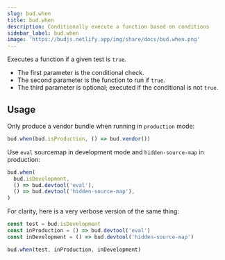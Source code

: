 ```yaml
---
slug: bud.when
title: bud.when
description: Conditionally execute a function based on conditions
sidebar_label: bud.when
image: 'https://budjs.netlify.app/img/share/docs/bud.when.png'
---
```


Executes a function if a given test is `true`.

- The first parameter is the conditional check.
- The second parameter is the function to run if `true`.
- The third parameter is optional; executed if the conditional is not `true`.

## Usage

Only produce a vendor bundle when running in `production` mode:

```js
bud.when(bud.isProduction, () => bud.vendor())
```

Use `eval` sourcemap in development mode and `hidden-source-map` in production:

```js
bud.when(
  bud.isDevelopment,
  () => bud.devtool('eval'),
  () => bud.devtool('hidden-source-map'),
)
```

For clarity, here is a very verbose version of the same thing:

```js
const test = bud.isDevelopment
const inProduction = () => bud.devtool('eval')
const inDevelopment = () => bud.devtool('hidden-source-map')

bud.when(test, inProduction, inDevelopment)
```
